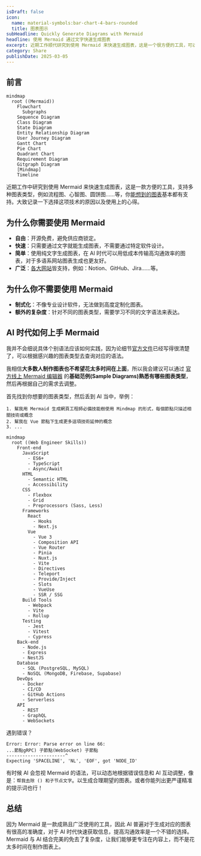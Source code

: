 ```yaml
---
isDraft: false
icon:
  name: material-symbols:bar-chart-4-bars-rounded
  title: 图表图示
subHeadline: Quickly Generate Diagrams with Mermaid
headline: 使用 Mermaid 通过文字快速生成图表
excerpt: 近期工作顺代研究到使用 Mermaid 来快速生成图表，这是一个很方便的工具，可以快速生成各种图表，例如流程图、心智图、圆饼图……等，你能想到的图表基本都有支援。大致纪录一下选择这项技术的原因以及使用上的心得。 Mermaid 与 AI 结合完美的免去了复杂度，让我们能够更专注在内容上，而不是花太多时间在制作图表上。
category: Share
publishDate: 2025-03-05
---
```


## 前言

```mermaid
mindmap
  root ((Mermaid))
    Flowchart
      Subgraphs
    Sequence Diagram
    Class Diagram
    State Diagram
    Entity Relationship Diagram
    User Journey Diagram
    Gantt Chart
    Pie Chart
    Quadrant Chart
    Requirement Diagram
    Gitgraph Diagram
    [Mindmap]
    Timeline
```

近期工作中研究到使用 Mermaid 来快速生成图表，这是一款方便的工具，支持多种图表类型，例如流程图、心智图、圆饼图……等，你[能想到的图表](https://mermaid.js.org/syntax/flowchart.html)基本都有支持。大致记录一下选择这项技术的原因以及使用上的心得。

## 为什么你需要使用 Mermaid

- **自由**：开源免费，避免供应商锁定。
- **快速**：只需要通过文字就能生成图表，不需要通过特定软件设计。
- **简单**：使用纯文字生成图表，在 AI 时代可以用低成本传输高沟通效率的图表，对于多语系网站图表生成也更友好。
- **广泛**：[各大网站](https://mermaid.js.org/ecosystem/integrations-community.html#productivity-tools)皆支持，例如：Notion、GitHub、Jira……等。

## 为什么你不需要使用 Mermaid

- **制式化**：不像专业设计软件，无法做到高度定制化图表。
- **额外的复杂度**：针对不同的图表类型，需要学习不同的文字语法来表达。

## AI 时代如何上手 Mermaid

我并不会细说具体个别语法应该如何实践，因为论细节[官方文件](https://mermaid.js.org/syntax/flowchart.html)已经写得很清楚了，可以根据感兴趣的图表类型去查询对应的语法。

我相信**大多数人制作图表也不希望花太多时间在上面**，所以我会建议可以通过 [官方线上 Mermaid 编辑器](https://mermaid-js.github.io/mermaid-live-editor/) 的**基础范例(Sample Diagrams)熟悉有哪些图表类型**，然后再根据自己的需求去调整。

首先找到你想要的图表类型，然后丢到 AI 当中，举例：

```
1. 幫我用 Mermaid 生成網頁工程師必備技能樹使用 Mindmap 的形式，每個節點只描述相關技術或概念
2. 幫我在 Vue 節點下生成更多這項技術延伸的概念
3. ...
```

```mermaid
mindmap
  root ((Web Engineer Skills))
    Front-end
      JavaScript
        - ES6+
        - TypeScript
        - Async/Await
      HTML
        - Semantic HTML
        - Accessibility
      CSS
        - Flexbox
        - Grid
        - Preprocessors (Sass, Less)
      Frameworks
        React
          - Hooks
          - Next.js
        Vue
          - Vue 3
          - Composition API
          - Vue Router
          - Pinia
          - Nuxt.js
          - Vite
          - Directives
          - Teleport
          - Provide/Inject
          - Slots
          - VueUse
          - SSR / SSG
      Build Tools
        - Webpack
        - Vite
        - Rollup
      Testing
        - Jest
        - Vitest
        - Cypress
    Back-end
      - Node.js
      - Express
      - NestJS
    Database
      - SQL (PostgreSQL, MySQL)
      - NoSQL (MongoDB, Firebase, Supabase)
    DevOps
      - Docker
      - CI/CD
      - GitHub Actions
      - Serverless
    API
      - REST
      - GraphQL
      - WebSockets
```

<Info type="warning">

遇到错误？

```
Error: Error: Parse error on line 66:
...節點gRPC) 子節點(WebSocket) 子節點
----------------------^
Expecting 'SPACELINE', 'NL', 'EOF', got 'NODE_ID'
```

有时候 AI 会忽视 Mermaid 的语法，可以动态地根据错误信息和 AI 互动调整，像是：`帮我去除 () 和子节点文字`。以生成合理期望的图表。或者你能列出更严谨精准的提示词也行！

</Info>

## 总结

因为 Mermaid 是一款成熟且广泛使用的工具，因此 AI 普遍对于生成对应的图表有很高的准确度，对于 AI 时代快速获取信息，提高沟通效率是一个不错的选择。Mermaid 与 AI 结合完美的免去了复杂度，让我们能够更专注在内容上，而不是花太多时间在制作图表上。
